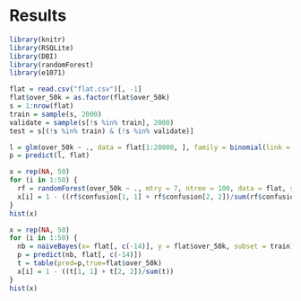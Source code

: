 # Results {-}

```r
library(knitr)
library(RSQLite)
library(DBI)
library(randomForest)
library(e1071)
```


```r
flat = read.csv("flat.csv")[, -1]
flat$over_50k = as.factor(flat$over_50k)
s = 1:nrow(flat)
train = sample(s, 2000)
validate = sample(s[!s %in% train], 2000)
test = s[(!s %in% train) & (!s %in% validate)]

l = glm(over_50k ~ ., data = flat[1:20000, ], family = binomial(link = "logit"))
p = predict(l, flat)

x = rep(NA, 50)
for (i in 1:50) {
  rf = randomForest(over_50k ~ ., mtry = 7, ntree = 100, data = flat, subset = train)
  x[i] = 1 - ((rf$confusion[1, 1] + rf$confusion[2, 2])/sum(rf$confusion))
}
hist(x)

x = rep(NA, 50)
for (i in 1:50) {
  nb = naiveBayes(x= flat[, c(-14)], y = flat$over_50k, subset = train)
  p = predict(nb, flat[, c(-14)])
  t = table(pred=p,true=flat$over_50k)
  x[i] = 1 - ((t[1, 1] + t[2, 2])/sum(t))
}
hist(x)

```